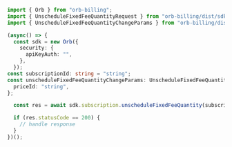 ```typescript UnscheduleFixedFeeQuantity.ts
import { Orb } from "orb-billing";
import { UnscheduleFixedFeeQuantityRequest } from "orb-billing/dist/sdk/models/operations";
import { UnscheduleFixedFeeQuantityChangeParams } from "orb-billing/dist/sdk/models/shared";

(async() => {
  const sdk = new Orb({
    security: {
      apiKeyAuth: "",
    },
  });
const subscriptionId: string = "string";
const unscheduleFixedFeeQuantityChangeParams: UnscheduleFixedFeeQuantityChangeParams = {
  priceId: "string",
};

  const res = await sdk.subscription.unscheduleFixedFeeQuantity(subscriptionId, unscheduleFixedFeeQuantityChangeParams);

  if (res.statusCode == 200) {
    // handle response
  }
})();
```
